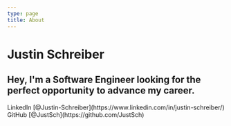 ```yaml
---
type: page
title: About
---
```


# Justin Schreiber

Hey, I'm a Software Engineer looking for the perfect opportunity to advance my career. 
---

<div>
  LinkedIn [@Justin-Schreiber](https://www.linkedin.com/in/justin-schreiber/)
  <br />
  GitHub [@JustSch](https://github.com/JustSch)
  <br />
</div>
